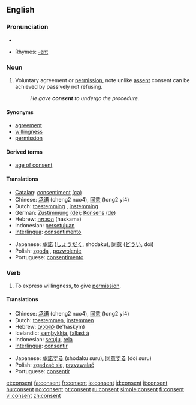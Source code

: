 ==English==

===Pronunciation===
*{{audio|en-us-consent.ogg|Audio (US)}}

*Rhymes: [[Rhymes:English:-ɛnt|-ɛnt]]

===Noun===
{{en-noun}}

# Voluntary agreement or [[permission]], note unlike [[assent]] consent can be achieved by passively not refusing.
#: ''He gave '''consent''' to undergo the procedure.''

====Synonyms====
*[[agreement]]
*[[willingness]]
*[[permission]]

====Derived terms====
*[[age of consent]]

====Translations====
{{trans-top|voluntary agreement}}
*[[Catalan]]: [[consentiment]] {{m}} [[:ca:consentiment|(ca)]]
*Chinese: [[承诺]] (cheng2 nuo4), [[同意]] (tong2 yi4)
*Dutch: [[toestemming]] {{f}}, [[instemming]] {{f}}
*German: [[Zustimmung]] {{f}} [[:de:Zustimmung|(de)]]; [[Konsens]] {{m}} [[:de:Konsens|(de)]]
*Hebrew: [[הסכמה]] (haskama) {{f}}
*Indonesian: [[setuju|persetujuan]]
*[[Interlingua]]: [[consentimento]]
{{trans-mid}}
*Japanese: [[承諾]] ([[しょうだく]], shōdaku), [[同意]] ([[どうい]], dōi)
*Polish: [[zgoda]] {{f}}, [[pozwolenie]] {{n}}
*Portuguese: [[consentimento]] {{m}}
{{trans-bottom}}

===Verb===
{{en-verb}}

# To express willingness, to give [[permission]].

====Translations====
{{trans-top|to express willingness}}
*Chinese: [[承诺]] (cheng2 nuo4), [[同意]] (tong2 yi4)
*Dutch: [[toestemmen]], [[instemmen]]
*Hebrew: [[להסכים]] (le'haskym)
*Icelandic: [[samþykkja]], [[fallast á]]
*Indonesian: [[setuju]], [[rela]]
*[[Interlingua]]: [[consentir]]
{{trans-mid}}
*Japanese: [[承諾する]] (shōdaku suru), [[同意する]] (dōi suru)
*Polish: [[zgadzać się]], [[przyzwalać]]
*Portuguese: [[consentir]]
{{trans-bottom}}

[[et:consent]]
[[fa:consent]]
[[fr:consent]]
[[io:consent]]
[[id:consent]]
[[it:consent]]
[[hu:consent]]
[[no:consent]]
[[pt:consent]]
[[ru:consent]]
[[simple:consent]]
[[fi:consent]]
[[vi:consent]]
[[zh:consent]]